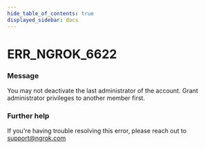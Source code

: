 ```yaml
---
hide_table_of_contents: true
displayed_sidebar: docs
---
```



# ERR_NGROK_6622

### Message

You may not deactivate the last administrator of the account. Grant administrator privileges to another member first.

### Further help

If you're having trouble resolving this error, please reach out to [support@ngrok.com](mailto:support@ngrok.com?subject=Help%20with%20ERR_NGROK_6622)

<ErrorDetails error="err_ngrok_6622" />
